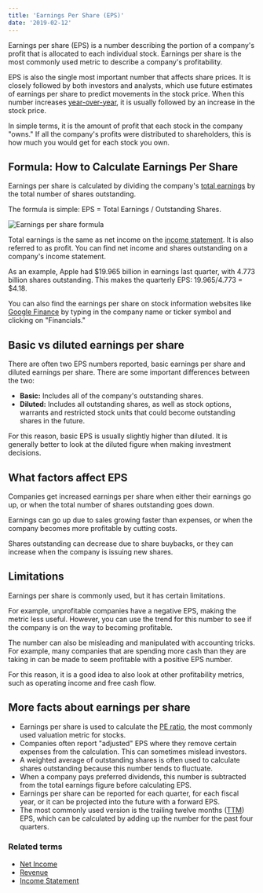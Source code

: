 ```yaml
---
title: 'Earnings Per Share (EPS)'
date: '2019-02-12'
---
```


Earnings per share (EPS) is a number describing the portion of a company's profit that is allocated to each individual stock. Earnings per share is the most commonly used metric to describe a company's profitability.

EPS is also the single most important number that affects share prices. It is closely followed by both investors and analysts, which use future estimates of earnings per share to predict movements in the stock price. When this number increases [year-over-year](/term/yoy-year-over-year/), it is usually followed by an increase in the stock price.

In simple terms, it is the amount of profit that each stock in the company "owns." If all the company's profits were distributed to shareholders, this is how much you would get for each stock you own.

## Formula: How to Calculate Earnings Per Share

Earnings per share is calculated by dividing the company's [total earnings](/term/net-income/) by the total number of shares outstanding.

The formula is simple: EPS = Total Earnings / Outstanding Shares.

![Earnings per share formula](https://stockanalysis.com/wp-content/uploads/2019/02/eps-earnings-per-share.png)

Total earnings is the same as net income on the [income statement](/term/income-statement/). It is also referred to as profit. You can find net income and shares outstanding on a company's income statement.

As an example, Apple had $19.965 billion in earnings last quarter, with 4.773 billion shares outstanding. This makes the quarterly EPS: 19.965/4.773 = $4.18.

You can also find the earnings per share on stock information websites like [Google Finance](https://www.google.com/finance) by typing in the company name or ticker symbol and clicking on "Financials."

## Basic vs diluted earnings per share

There are often two EPS numbers reported, basic earnings per share and diluted earnings per share. There are some important differences between the two:

-  **Basic:** Includes all of the company's outstanding shares.
-  **Diluted:** Includes all outstanding shares, as well as stock options, warrants and restricted stock units that could become outstanding shares in the future.

For this reason, basic EPS is usually slightly higher than diluted. It is generally better to look at the diluted figure when making investment decisions.

## What factors affect EPS

Companies get increased earnings per share when either their earnings go up, or when the total number of shares outstanding goes down.

Earnings can go up due to sales growing faster than expenses, or when the company becomes more profitable by cutting costs.

Shares outstanding can decrease due to share buybacks, or they can increase when the company is issuing new shares.

## Limitations

Earnings per share is commonly used, but it has certain limitations.

For example, unprofitable companies have a negative EPS, making the metric less useful. However, you can use the trend for this number to see if the company is on the way to becoming profitable.

The number can also be misleading and manipulated with accounting tricks. For example, many companies that are spending more cash than they are taking in can be made to seem profitable with a positive EPS number.

For this reason, it is a good idea to also look at other profitability metrics, such as operating income and free cash flow.

## More facts about earnings per share

-  Earnings per share is used to calculate the [PE ratio](/term/pe-ratio/), the most commonly used valuation metric for stocks.
-  Companies often report "adjusted" EPS where they remove certain expenses from the calculation. This can sometimes mislead investors.
-  A weighted average of outstanding shares is often used to calculate shares outstanding because this number tends to fluctuate.
-  When a company pays preferred dividends, this number is subtracted from the total earnings figure before calculating EPS.
-  Earnings per share can be reported for each quarter, for each fiscal year, or it can be projected into the future with a forward EPS.
-  The most commonly used version is the trailing twelve months ([TTM](/term/ttm-trailing-twelve-months/)) EPS, which can be calculated by adding up the number for the past four quarters.

### Related terms

-  [Net Income](/term/net-income/)
-  [Revenue](/term/revenue/)
-  [Income Statement](/term/income-statement/)
